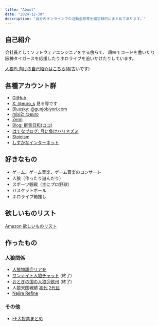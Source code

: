 ```yaml
---
title: "About"
date: "2024-12-30"
description: "自分のオンラインでの活動全般等を備忘録的にまとめてあります。"
---
```


## 自己紹介

会社員としてソフトウェアエンジニアをする傍らで、
趣味でコードを書いたり阪神タイガースを応援したりホロライブを追いかけたりしています。

[人狼PL向けの自己紹介はこちら](../posts/20181125-self-introduction-for-werewolf)(超古いです)

## 各種アカウント群

- [GitHub](https://github.com/y-moriya)
- [X: @euro_s](https://x.com/euro_s) 見る専です
- [Bluesky: @gunjobiyori.com](https://bsky.gunjobiyori.com)
- [mixi2: @euro](https://mixi.social/@euro)
- [Zenn](https://zenn.dev/euro)
- [Blog: 群青日和(ココ)](https://gunjobiyori.com)
- [はてなブログ: 月に負けハリネズミ](https://euro.hatenadiary.com/)
- [Stoicism](https://stoicism.gunjobiyori.com/)
- [しずかなインターネット](https://sizu.me/euro)

## 好きなもの

- ゲーム、ゲーム音楽、ゲーム音楽のコンサート
- 人狼（作ったり遊んだり）
- スポーツ観戦（主にプロ野球）
- バスケットボール
- ホロライブ箱推し

## 欲しいものリスト

[Amazon 欲しいものリスト](https://www.amazon.co.jp/hz/wishlist/ls/1ET0ILYRI88S8?ref_=wl_share)

## 作ったもの

### 人狼関係

- [人狼物語＠リア充](http://real.gunjobiyori.com/sow.cgi)
- [ワンナイト人狼チャット](http://onenight.gunjobiyori.com/) (終了)
- [おとぎの国の人狼＠欧州](http://europe.gunjobiyori.com/) (終了)
- 人狼天国戦績 [初代](http://record.gunjobiyori.com/) [2代目](http://hrv.gunjobiyori.com/)
- [Nejire Refine](https://wiki3.jp/nejiten14494/page/15)

### その他

- [FF大投票まとめ](https://ff.gunjobiyori.com/)
